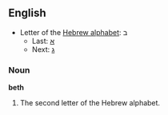 ==English==

* Letter of the [[Wikipedia:Hebrew alphabet|Hebrew alphabet]]: &#1489;
** Last: [[Aleph|&#1488;]]
** Next: [[Gimel|&#1490;]]

===Noun===

'''beth'''

# The second letter of the Hebrew alphabet.